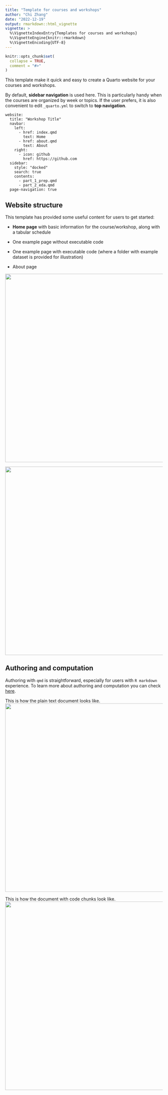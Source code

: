 ```yaml
---
title: "Template for courses and workshops"
author: "Chi Zhang"
date: "2022-12-19"
output: rmarkdown::html_vignette
vignette: >
  %\VignetteIndexEntry{Templates for courses and workshops}
  %\VignetteEngine{knitr::rmarkdown}
  %\VignetteEncoding{UTF-8}
---
```


```r
knitr::opts_chunk$set(
  collapse = TRUE,
  comment = "#>"
)
```


This template make it quick and easy to create a Quarto website for your courses and workshops.

By default, **sidebar navigation** is used here. This is particularly handy when the courses are organized by week or topics. If the user prefers, it is also convenient to edit `_quarto.yml` to switch to **top navigation**.

```
website:
  title: "Workshop Title"
  navbar:
    left:
      - href: index.qmd
        text: Home
      - href: about.qmd
        text: About
    right:
      - icon: github
        href: https://github.com
  sidebar:
    style: "docked"
    search: true
    contents:
      - part_1_prep.qmd
      - part_2_eda.qmd
  page-navigation: true

```

## Website structure

This template has provided some useful content for users to get started: 

- **Home page** with basic information for the course/workshop, along with a tabular schedule

- One example page without executable code

- One example page with executable code (where a folder with example dataset is provided for illustration)

- About page 

<img src="img/v_course_1.png" align="center" width="600" /></a>

<img src="img/v_course_4.png" align="center" width="600" /></a>

## Authoring and computation

Authoring with `qmd` is straightforward, especially for users with `R markdown` experience. To learn more about authoring and computation you can check [here](https://quarto.org/docs/authoring/markdown-basics.html).

This is how the plain text document looks like.
<img src="img/v_course_2.png" align="center" width="600" /></a>


This is how the document with code chunks look like. 
<img src="img/v_course_3.png" align="center" width="600" /></a>




